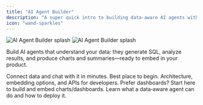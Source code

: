 ```yaml
---
title: "AI Agent Builder"
description: "A super quick intro to building data‑aware AI agents with Upsolve."
icon: "wand-sparkles"
---
```



<Frame>
  <img
    className="block dark:hidden"
    src="/images/ai-builder/img-1.png"
    alt="AI Agent Builder splash"
  />
  <img
    className="hidden dark:block"
    src="/images/ai-builder/img-1.png"
    alt="AI Agent Builder splash"
  />
</Frame>

Build AI agents that understand your data: they generate SQL, analyze results, and produce charts and summaries—ready to embed in your product.

<CardGroup cols={2}>
  <Card
    title="Quick Start"
    icon="lightbulb"
    href="/ai-agent-builder/quick-start"
  >
    Connect data and chat with it in minutes. Best place to begin.
  </Card>
  <Card
    title="Technical Guide"
    icon="code"
    href="/ai-agent-builder/tech-guide"
  >
    Architecture, embedding options, and APIs for developers.
  </Card>
</CardGroup>

<CardGroup cols={2}>
  <Card
    title="Embedded BI Intro"
    icon="chart-line"
    href="/embedded-bi/introduction"
  >
    Prefer dashboards? Start here to build and embed charts/dashboards.
  </Card>
  <Card
    title="AI Builder Intro"
    icon="wand-sparkles"
    href="/ai-agent-builder/introduction"
  >
    Learn what a data‑aware agent can do and how to deploy it.
  </Card>
</CardGroup>
